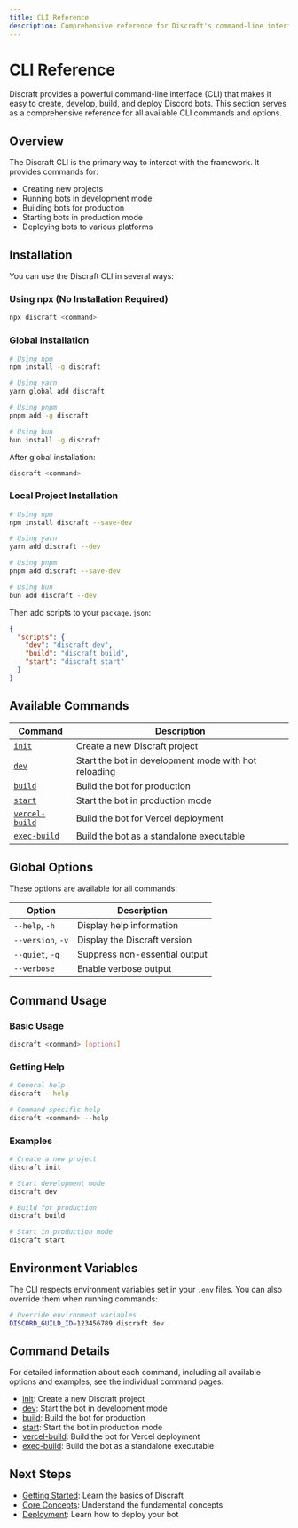 ```yaml
---
title: CLI Reference
description: Comprehensive reference for Discraft's command-line interface.
---
```


# CLI Reference

Discraft provides a powerful command-line interface (CLI) that makes it easy to create, develop, build, and deploy Discord bots. This section serves as a comprehensive reference for all available CLI commands and options.

## Overview

The Discraft CLI is the primary way to interact with the framework. It provides commands for:

- Creating new projects
- Running bots in development mode
- Building bots for production
- Starting bots in production mode
- Deploying bots to various platforms

## Installation

You can use the Discraft CLI in several ways:

### Using npx (No Installation Required)

```bash
npx discraft <command>
```

### Global Installation

```bash
# Using npm
npm install -g discraft

# Using yarn
yarn global add discraft

# Using pnpm
pnpm add -g discraft

# Using bun
bun install -g discraft
```

After global installation:

```bash
discraft <command>
```

### Local Project Installation

```bash
# Using npm
npm install discraft --save-dev

# Using yarn
yarn add discraft --dev

# Using pnpm
pnpm add discraft --save-dev

# Using bun
bun add discraft --dev
```

Then add scripts to your `package.json`:

```json
{
  "scripts": {
    "dev": "discraft dev",
    "build": "discraft build",
    "start": "discraft start"
  }
}
```

## Available Commands

| Command | Description |
|---------|-------------|
| [`init`](/docs/cli/init) | Create a new Discraft project |
| [`dev`](/docs/cli/dev) | Start the bot in development mode with hot reloading |
| [`build`](/docs/cli/build) | Build the bot for production |
| [`start`](/docs/cli/start) | Start the bot in production mode |
| [`vercel-build`](/docs/cli/vercel-build) | Build the bot for Vercel deployment |
| [`exec-build`](/docs/cli/exec-build) | Build the bot as a standalone executable |

## Global Options

These options are available for all commands:

| Option | Description |
|--------|-------------|
| `--help`, `-h` | Display help information |
| `--version`, `-v` | Display the Discraft version |
| `--quiet`, `-q` | Suppress non-essential output |
| `--verbose` | Enable verbose output |

## Command Usage

### Basic Usage

```bash
discraft <command> [options]
```

### Getting Help

```bash
# General help
discraft --help

# Command-specific help
discraft <command> --help
```

### Examples

```bash
# Create a new project
discraft init

# Start development mode
discraft dev

# Build for production
discraft build

# Start in production mode
discraft start
```

## Environment Variables

The CLI respects environment variables set in your `.env` files. You can also override them when running commands:

```bash
# Override environment variables
DISCORD_GUILD_ID=123456789 discraft dev
```

## Command Details

For detailed information about each command, including all available options and examples, see the individual command pages:

- [init](/docs/cli/init): Create a new Discraft project
- [dev](/docs/cli/dev): Start the bot in development mode
- [build](/docs/cli/build): Build the bot for production
- [start](/docs/cli/start): Start the bot in production mode
- [vercel-build](/docs/cli/vercel-build): Build the bot for Vercel deployment
- [exec-build](/docs/cli/exec-build): Build the bot as a standalone executable

## Next Steps

- [Getting Started](/docs/getting-started/index): Learn the basics of Discraft
- [Core Concepts](/docs/core-concepts/index): Understand the fundamental concepts
- [Deployment](/docs/deployment/index): Learn how to deploy your bot